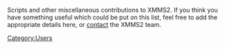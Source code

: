 Scripts and other miscellaneous contributions to XMMS2. If you think you have something useful which could be put on this list, feel free to add the appropriate details here, or [[About#Contact_info | contact]] the XMMS2 team.

{{Contrib | title=XPLAY | author=Thomas Keck | description=Search and play song with agrep | moreinfo=Read the source :-) (pure bash) | files=http://websvn.xapek.org/svn/storm/xplay}}

{{Contrib | title=Init scripts | author=Martijn Ras | description=<strike>I wrote an initscript to start xmms2d at runtime and control it through the default chkconfig/service mechanism on *NIX systems.</strike> The files contributed don't work with more recent releases of XMMS2 - if you'd like to help resolve this, visit <mantis>249</mantis>. | moreinfo=[http://bugs.xmms2.xmms.se/view.php?id=249 Bug #249] | files=* [http://xmms2.xmms.se/contrib/files/xmms2d <strike>xmms2d</strike>]
* [http://xmms2.xmms.se/contrib/files/xmms2-initscript-gentoo <strike>xmms2-initscript-gentoo</strike>]
* [http://xmms2.xmms.se/contrib/files/xmms2-initscript-gentoo.conf <strike>xmms2-initscript-gentoo.conf</strike>]}}

{{Contrib | title=BSD init scripts | author=Alexander Botero-Lowry | description=FreeBSD and NetBSD rc.d scripts | moreinfo=See README within the package | files=* [http://xmms2.xmms.se/contrib/files/xmms2-bsd.rc.d.tar.gz xmms2-bsd.rc.d.tar.gz]}}

{{Contrib | title=Play-Pause toggle client | author=Vin&iacute;cius Dias dos Santos | description=Request for play/pause action whereas:
* will play if current state is stopped or paused
* will pause if current state is playing.
Good for using in hotkeys(specially if you have a multimedia keyboard ;) )
| moreinfo=CLI: $ xmms2 toggleplay | files=* [http://xmms2.xmms.se/contrib/files/play-pause.py play-pause.py]}}

{{Contrib | title=Play-Pause toggle client (C) | author=Dean Scarff | description=Pauses playback if xmms2 is currently playing, otherwise starts playback | moreinfo=An alternative to the python script by VinÃ­cius Dias dos Santos, for those who do not have/want python | files=* [http://scarff.id.au/file/xmms2-pp.c xmms2-pp.c]}}

{{Contrib | title=Gnome metacity multimedia keyboard shortcuts | author=Tobias Bengtsson | description=Gnome metacity multimedia keyboard shortcuts: 
* Open gconf-editor and edit keys for /apps/metacity/keybinding_commands/ to xmms2 play (or the above script), next, prev etc. keys you may have on your keyboard. 
* Edit /apps/metacity/global_keybindings/, for example run_command_1 = XF86AudioPlay, run_command_2=XF86AudioNext, run_command_3=XF86AudioPrev etc. | moreinfo=None | files=None }}

{{Contrib| title=XChat2 info script| author=[[Sham Chukoury]]| description=XChat 2 python script that displays the title and artist of the currently playing song. Supports querying of xmms2 daemons running on different IPC paths.| moreinfo=http://eleusis.f2o.org/projects/xmms2/| files=* [http://eleusis.f2o.org/projects/xmms2/xmms2-indirect.tar.bz2 xmms2-indirect.tar.bz2]}}

{{Contrib| title=Bash tab completion for the xmms2 client| author=RÃ©mi Vanicat| description=A bash script for tab completion in the shell. Once you have source it into bash use TAB to complete what your are typing. Original ideas from [[Bash tab completion for the CLI]]| moreinfo=http://aspellfr.free.fr/xmms2/| files=* [http://aspellfr.free.fr/xmms2/xmms2_completion xmms2_completion]}}

{{Contrib| title=Daemon updating Gajim status on XMMS2 events| author=Bart Kreska| description=Simple daemon written in Python that updates status message in Gajim each time XMMS2 changes its state (ie. jumps to another track). Status message may look like this: '''Now listening: Rolling Stones, It's Only Rock 'n Roll''' but the format is highly customizable.| moreinfo=For more information see man page| files=* [http://www.smlw.pl/~wytnijto/projects/xmms/ xmms2-gajim-status]}}

{{Contrib| title=Medialib cleaner| author=Sham Chukoury| description=Simple script to remove items marked as 'unavailable' in the medialib (which can include things like JPEG and text files).| moreinfo=| files=* [http://xmms2.xmms.se/contrib/files/xmms2-clean-mlib.py xmms2-clean-mlib.py]}}

{{Contrib| title=Medialib updater| author=Sebastian Sareyko| description=A python script that removes unavailable media from the Media Library and that adds newly found stuff that has not yet been added.| moreinfo=| files=* [http://nooms.de/media/xmms2-mlib-update.py xmms2-mlib-update.py]}}

{{Contrib| title=xmms2_random_album | author=ashtophet| description=Quick shell script to add a random album to a dedicated playlist. It will be obsolete when random album playback is available natively (using collection advanced features). If you use it, find annoyances, improvements, suggestions... please, contact me (mail is at source).| moreinfo=| files=* [http://www.ashtophet.org/xmms2_random_album.sh xmms2_random_album.sh] [http://img264.imageshack.us/img264/1149/xmms2randomalbum01fu9.png screenshot01] [http://img115.imageshack.us/img115/7356/xmms2randomalbum02km5.png screenshot02]}}

{{Contrib| title=xmms2rnd | author=ashtophet| description=Shell script based on xmms2_random_album to ad a random album from selected (1st arg.) artist. | moreinfo= Tested here ("it works for me (tm)") for its really simply usage: xmms2rnd "Artist". Read the source. | files=* [http://www.ashtophet.org/xmms2rnd.sh xmms2rnd.sh]}}

{{Contrib| title=xmms2lyrics | author=ashtophet| description=Very simple shell script to fetch current xmms2 song lyrics (w3m) and show them (w3m) using google's(tm) "feeling lucky" feature. Based on  [http://www.ashtophet.org//mpdlyrics-0.0.6 mpdlyrics].| moreinfo=| files=* [http://www.ashtophet.org/xmms2lyrics.sh xmms2lyrics.sh]}}

{{Contrib| title=xmms2wiki | author=ashtophet| description=Very simple shell script to fetch wikipedia article on current xmms2 playing song and show it using w3m. Based on [http://www.ashtophet.org/mpdwiki-0.0.3.1 mpdwiki]. | moreinfo=| files=* [http://ashtophet.freehostia.com/xmms2wiki.sh xmms2wiki.sh]}}

{{Contrib| title=Fvwm menu | author=ashtophet| description=Simple fvwm2 menu to control xmms2. Based on univac's fvwm config. | moreinfo=| files=* [http://www.ashtophet.org/screenshots.html config]}}

{{Contrib| title=WeeChat script | author=Konstantin Merenkov | description=Print currently playing track (format is configurable) in xmms2 to a channel or private buffer in WeeChat IRC client. | moreinfo=| files=* [http://weechat.flashtux.org/scripts/xmms2.pl xmms2.pl]}}

[[Category:Users]]